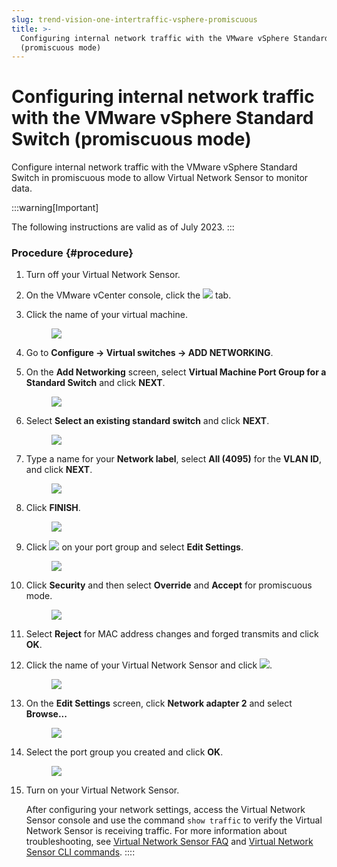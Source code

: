 ```yaml
---
slug: trend-vision-one-intertraffic-vsphere-promiscuous
title: >-
  Configuring internal network traffic with the VMware vSphere Standard Switch
  (promiscuous mode)
---
```

# Configuring internal network traffic with the VMware vSphere Standard Switch (promiscuous mode)

Configure internal network traffic with the VMware vSphere Standard Switch in promiscuous mode to allow Virtual Network Sensor to monitor data.

:::warning[Important]

The following instructions are valid as of July 2023.
:::

### Procedure {#procedure}

1.  Turn off your Virtual Network Sensor.

2.  On the VMware vCenter console, click the ![](/images/VMware_vCenter_server_icon=GUID-20230329175050.webp) tab.

3.  Click the name of your virtual machine.

    <figure>
    <img src="./images/Internal_VSS_Prom1=GUID-20230729143645.webp" />
    </figure>

4.  Go to **Configure → Virtual switches → ADD NETWORKING**.

5.  On the **Add Networking** screen, select **Virtual Machine Port Group for a Standard Switch** and click **NEXT**.

    <figure>
    <img src="./images/Internal_VSS_Prom2=GUID-20230729143646.webp" />
    </figure>

6.  Select **Select an existing standard switch** and click **NEXT**.

    <figure>
    <img src="./images/Internal_VSS_Prom3=GUID-20230729143647.webp" />
    </figure>

7.  Type a name for your **Network label**, select **All (4095)** for the **VLAN ID**, and click **NEXT**.

    <figure>
    <img src="./images/Internal_VSS_Prom4=GUID-20230729143648.webp" />
    </figure>

8.  Click **FINISH**.

    <figure>
    <img src="./images/Internal_VSS_Prom5=GUID-20230729143649.webp" />
    </figure>

9.  Click ![](/images/ellipsis_icon=GUID-20230330143737.webp) on your port group and select **Edit Settings**.

    <figure>
    <img src="./images/Internal_VSS_Prom6=GUID-20230729143650.webp" />
    </figure>

10. Click **Security** and then select **Override** and **Accept** for promiscuous mode.

    <figure>
    <img src="./images/Internal_VSS_Prom7=GUID-20230729143651.webp" />
    </figure>

11. Select **Reject** for MAC address changes and forged transmits and click **OK**.

12. Click the name of your Virtual Network Sensor and click ![](/images/edit_settings_icon=GUID-20230729150707.webp).

    <figure>
    <img src="./images/Internal_VSS_Prom8=GUID-20230729143652.webp" />
    </figure>

13. On the **Edit Settings** screen, click **Network adapter 2** and select **Browse...**

    <figure>
    <img src="./images/Internal_VSS_Prom9=GUID-20230729143653.webp" />
    </figure>

14. Select the port group you created and click **OK**.

    <figure>
    <img src="./images/Internal_VSS_Prom10=GUID-20230729143644.webp" />
    </figure>

15. Turn on your Virtual Network Sensor.

    After configuring your network settings, access the Virtual Network Sensor console and use the command `show traffic` to verify the Virtual Network Sensor is receiving traffic. For more information about troubleshooting, see [Virtual Network Sensor FAQ](virtual-network-sensor-faqs.mdx) and [Virtual Network Sensor CLI commands](virtual-network-sensor-cli-commands.mdx).
::::
